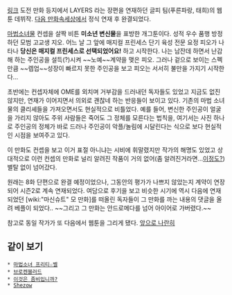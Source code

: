 [http://cartoon.media.daum.net/webtoon/view/magicalC 링크]
도전 만화 등지에서 LAYERS 라는 장편을 연재하던 글피 팀(푸른파랑, 태희)의 웹툰 데뷔작. [[다음 만화속세상]]에서 정식 연재 후 완결되었다.

[[마법소녀물]] 컨셉을 살짝 비튼 '''미소년 변신물'''을 표방한 개그툰이다. 성적 우수 품행 방정하던 모범 고교생 지오. 어느 날 그 앞에 매지컬 프린세스 단기 육성 전문 요정 피오가 나타나 '''당신은 매지컬 프린세스로 선택되었어요!''' 하고 시작한다. 나는 남잔데 하면서 난감해 하는 주인공을 설득(?)시켜 ~~노예~~계약을 맺은 피오. 그러나 겉으로 보이는 스펙만큼 ~~렙업~~성장이 빠르지 못한 주인공을 보고 피오는 서서히 불만을 가지기 시작한다...

초반에는 컨셉자체에 OME를 외치며 거부감을 드러내던 독자들도 있었고 지금도 없진 않지만, 연재가 이어지면서 의외로 괜찮네 하는 반응들이 보이고 있다. 기존의 마법 소녀물의 클리셰들을 가져오면서도 현실적으로 비틀었다. 예를 들어, 변신한 주인공이 얼굴을 가리지 않아도 주위 사람들은 죽어도 그 정체를 모른다는 법칙을, 여기서는 사진 하나로 주인공의 정체가 바로 드러나 주인공이 악플/놀림에 시달린다는 식으로 보다 현실적인 시점을 보여주고 있다.

이 만화도 컨셉을 보고 이거 표절 아니냐는 시비에 휘말렸지만 작가의 해명도 있었고 상대적으로 이런 컨셉의 만화로 널리 알려진 작품이 거의 없어(좀 알려진거라면...[http://www.sgvy.com/ 이정도?]) 별탈 없이 넘어갔다.

원래는 8화 단편으로 완결 예정이었으나, 그동안의 평가가 나쁘지 않았는지 계약이 연장되어 시즌2로 계속 연재되었다. 여담으로 후기을 보고 비슷한 시기에 역시 다음에 연재되었던 [wiki:"마신슈트" 모 만화]를 떠올린 독자들이 그 만화를 까는 내용의 댓글을 올려 베플이 되었다.. ~~그리고 그 만화는 안드로메다를 넘어 아이어로 가버렸다.~~

참고로 동일 작가가 또 다음에서 웹툰을 그리게 됐다. [http://cartoon.media.daum.net/series/list/inaline 앞으로 나란히]

== 같이 보기 ==
 * [[마법소녀 프리티☆벨]]
 * [[브로켄블러드]]
 * [[이것은 좀비입니까?]]
 * [[Shezow]]
